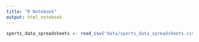 ```yaml
---
title: "R Notebook"
output: html_notebook
---
```


```r

sports_data_spreadsheets <- read_csv("data/sports_data_spreadsheets.csv")


```

